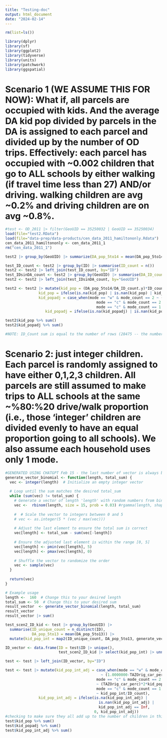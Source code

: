 ```yaml
---
title: "Testing-doc"
output: html_document
date: "2024-02-14"
---
```

```r
rm(list=ls())
```

```r
library(dplyr)
library(sf)
library(ggplot2)
library(tidyverse)
library(units)
library(patchwork)
library(ggspatial)
```

# Scenario 1 (WE ASSUME THIS FOR NOW): What if, all parcels are occupied with kids. And the average DA kid pop divided by parcels in the DA is assigned to each parcel and divided up by the number of OD trips. Effectively: each parcel has occupied with ~0.002 children that go to ALL schools by either walking (if travel time less than 27) AND/or driving. walking children are avg ~0.2% and driving children are on avg ~0.8%. 
```r
#test <- OD_2011 |> filter(GeoUID == 35250032 | GeoUID == 35250034)
load(file="test2.RData")
load(file="data-prep/data-products/cen_data_2011_hamiltononly.Rdata")
cen_data_2011_hamiltononly <- cen_data_2011_1
rm("cen_data_2011_1")
```


```r
test2 |> group_by(GeoUID) |> summarize(DA_pop_5to14 = mean(DA_pop_5to14)) |> select(DA_pop_5to14) |> sum()
```

```r
test_ID_count <- test2 |> group_by(ID) |> summarise(ID_count = n())
test2 <- test2 |> left_join(test_ID_count, by="ID")
test_IDsinDA_count <- test2 |> group_by(GeoUID) |> summarise(DA_ID_count = sum(ID_count))
test2 <- test2 |> left_join(test_IDsinDA_count, by="GeoUID")

test2 <- test2 |> mutate(kid_pop = (DA_pop_5to14/DA_ID_count.y)*ID_count, #SEE NOTE
               kid_pop = ifelse(is.na(kid_pop) | is.nan(kid_pop) | kid_pop == Inf, 0, kid_pop),
               kid_popadj = case_when(mode == "w" & mode_count == 2 ~ (1.0000000-TAZOrig_car_perc)*2*kid_pop,
                                         mode == "c" & mode_count == 2 ~ (TAZOrig_car_perc)*2*kid_pop,
                                         mode == "c" & mode_count == 1 ~ kid_pop),
                  kid_popadj = ifelse(is.na(kid_popadj) | is.nan(kid_popadj) | kid_popadj == Inf, 0, kid_popadj))

test2$kid_pop %>% sum()
test2$kid_popadj %>% sum()

#NOTE: ID_Count sum is equal to the number of rows (28475 -- the number that OD pairs (that originate in the 1 DA) appears in this 1 DA (each parcel goes to 148 schools by 1 mode (and sometimes another mode)). The "sum(ID_count)) should be the total number of rows in a DA if the numerator is the population. The *ID_count is in our case the number of times that ID appears. So the numerator (# of children in the DA) divided by the number of OD pairs (originated in the DA) times the number of parcels is the assumed number of children at each parcel. IN this case, it is assumed that all parcels have equal number of children -- but likely some households in fact do NOT have children. Maybe we should do a random assignment of full integer children (either 0, 1, 2, 3) to parcels instead of averages?
```

# Scenario 2: just integer children. Each parcel is randomly assigned to have either 0,1,2,3 children. All parcels are still assumed to make trips to ALL schools at the same ~%80:%20 drive/walk proportion (i.e., those 'integer' children are divided evenly to have an equal proportion going to all schools). We also assume each household uses only 1 mode.

```r
#GENERATED USING CHATGPT Feb 15 - the last number of vector is always biased
generate_vector_binomial <- function(length, total_sum) {
  vec <- integer(length)  # Initialize an empty integer vector
  
  # Loop until the sum matches the desired total_sum
  while (sum(vec) != total_sum) {
    # Generate a vector of length 'length' with random numbers from binomial distribution
    vec <-  rbinom(length, size = 15, prob = 0.03) #rgamma(length, shape = 2, rate = 0.2)
    
    #  # Scale the vector to integers between 0 and 5
    # vec <- as.integer(5 * (vec / max(vec)))
    
    # Adjust the last element to ensure the total sum is correct
    vec[length] <- total_sum - sum(vec[-length])
    
    # Ensure the adjusted last element is within the range [0, 5]
    vec[length] <- pmin(vec[length], 5)
    vec[length] <- pmax(vec[length], 0)
    
    # Shuffle the vector to randomize the order
    vec <- sample(vec)
  }
  
  return(vec)
}

# Example usage
length <-  160  # Change this to your desired length
total_sum <- 50  # Change this to your desired sum
result_vector  <- generate_vector_binomial(length, total_sum)
result_vector  
result_vector |> sum()
```

```r
test_scen2_ID_kid <- test |> group_by(GeoUID) |> 
  summarise(ID_unique_count = n_distinct(ID),
            DA_pop_5to13 = mean(DA_pop_5to13)) |>
  mutate(kid_pop_int = map2(ID_unique_count, DA_pop_5to13, generate_vector_gamma)) 

ID_vector <- data.frame(ID = test$ID |> unique(),
                        test_scen2_ID_kid |> select(kid_pop_int) |> unnest(kid_pop_int))

test <- test |> left_join(ID_vector, by="ID") 
```

```r
test <- test |> mutate(kid_pop_int_adj = case_when(mode == "w" & mode_count == 2 
                                           ~ (1.0000000-TAZOrig_car_perc)*2*kid_pop_int/ID_count,
                                         mode == "c" & mode_count == 2 
                                         ~ (TAZOrig_car_perc)*2*kid_pop_int/ID_count,
                                         mode == "c" & mode_count == 1 
                                         ~ kid_pop_int/ID_count),
               kid_pop_int_adj = ifelse(is.na(kid_pop_int_adj) | 
                                          is.nan(kid_pop_int_adj) | 
                                          kid_pop_int_adj == Inf, 
                                        0, kid_pop_int_adj))
#checking to make sure they all add up to the number of children in this DA
test$kid_pop %>% sum()
test$kid_popadj %>% sum()
test$kid_pop_int_adj %>% sum()
```




